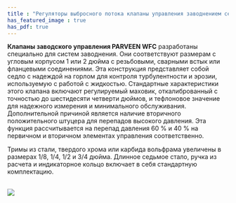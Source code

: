 ```yaml
---
title : "Регуляторы выбросного потока клапаны управления заводнением серии WFC"
has_featured_image : true
has_pdf: true
---
```



**Клапаны заводского управления PARVEEN WFC** разработаны специально для систем заводнения. Они соответствуют размерам с угловым корпусом 1 или 2 дюйма с резьбовыми, сварными встык или фланцевыми соединениями. Эта конструкция представляет собой седло с надеждой на горлом для контроля турбулентности и эрозии, используемую с работой с жидкостью. Стандартные характеристики этого клапана включают регулируемый маховик, откалиброванный с точностью до шестидесяти четверти дюймов, и тефлоновое значение для надежного измерения и минимального обслуживания. Дополнительной причиной является наличие вторичного положительного штуцера для перепадов высокого давления. Эта функция рассчитывается на перепад давления 60 % и 40 % на первичном и вторичном элементах управления соответственно.

Тримы из стали, твердого хрома или карбида вольфрама увеличены в размерах 1/8, 1/4, 1/2 и 3/4 дюйма. Длинное седьмое стало, ручка из расчета и индикаторное кольцо включает в себя стандартную комплектацию.

<br />

<Image src={image} />
